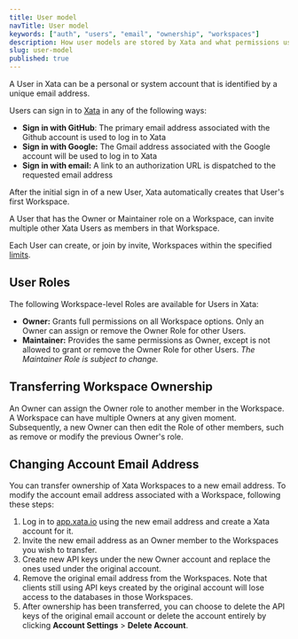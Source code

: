 ```yaml
---
title: User model
navTitle: User model
keywords: ["auth", "users", "email", "ownership", "workspaces"]
description: How user models are stored by Xata and what permissions users on the platform have
slug: user-model
published: true
---
```


A User in Xata can be a personal or system account that is identified by a unique email address.

Users can sign in to [Xata](https://app.xata.io) in any of the following ways:

- **Sign in with GitHub**: The primary email address associated with the Github account is used to log in to Xata
- **Sign in with Google:** The Gmail address associated with the Google account will be used to log in to Xata
- **Sign in with email:** A link to an authorization URL is dispatched to the requested email address

After the initial sign in of a new User, Xata automatically creates that User's first Workspace.

A User that has the Owner or Maintainer role on a Workspace, can invite multiple other Xata Users as members in that Workspace.

Each User can create, or join by invite, Workspaces within the specified [limits](/rest-api/limits#user-limits).

## User Roles

The following Workspace-level Roles are available for Users in Xata:

- **Owner:** Grants full permissions on all Workspace options. Only an Owner can assign or remove the Owner Role for other Users.
- **Maintainer:** Provides the same permissions as Owner, except is not allowed to grant or remove the Owner Role for other Users. _The Maintainer Role is subject to change._

## Transferring Workspace Ownership

An Owner can assign the Owner role to another member in the Workspace. A Workspace can have multiple Owners at any given moment.
Subsequently, a new Owner can then edit the Role of other members, such as remove or modify the previous Owner's role.

## Changing Account Email Address

You can transfer ownership of Xata Workspaces to a new email address. To modify the account email address associated with a Workspace, following these steps:

1. Log in to [app.xata.io](https://app.xata.io) using the new email address and create a Xata account for it.
1. Invite the new email address as an Owner member to the Workspaces you wish to transfer.
1. Create new API keys under the new Owner account and replace the ones used under the original account.
1. Remove the original email address from the Workspaces. Note that clients still using API keys created by the original account will lose access to the databases in those Workspaces.
1. After ownership has been transferred, you can choose to delete the API keys of the original email account or delete the account entirely by clicking **Account Settings** > **Delete Account**.
